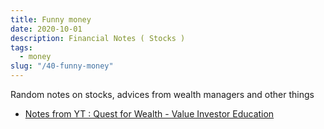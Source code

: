 ```yaml
---
title: Funny money
date: 2020-10-01
description: Financial Notes ( Stocks )
tags:
  - money
slug: "/40-funny-money"
---
```


Random notes on stocks, advices from wealth managers and other things

* [Notes from YT : Quest for Wealth - Value Investor Education](../41-fm-notes-from-yt)
